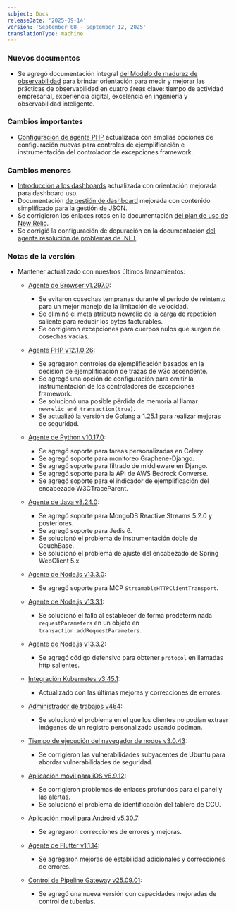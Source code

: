 ```yaml
---
subject: Docs
releaseDate: '2025-09-14'
version: 'September 08 - September 12, 2025'
translationType: machine
---
```


### Nuevos documentos

* Se agregó documentación integral [del Modelo de madurez de observabilidad](/docs/new-relic-solutions/observability-maturity/) para brindar orientación para medir y mejorar las prácticas de observabilidad en cuatro áreas clave: tiempo de actividad empresarial, experiencia digital, excelencia en ingeniería y observabilidad inteligente.

### Cambios importantes

* [Configuración de agente PHP](/docs/apm/agents/php-agent/configuration/php-agent-configuration/) actualizada con amplias opciones de configuración nuevas para controles de ejemplificación e instrumentación del controlador de excepciones framework.

### Cambios menores

* [Introducción a los dashboards](/docs/query-your-data/explore-query-data/dashboards/introduction-dashboards/) actualizada con orientación mejorada para dashboard uso.
* Documentación [de gestión de dashboard](/docs/query-your-data/explore-query-data/dashboards/manage-your-dashboard/) mejorada con contenido simplificado para la gestión de JSON.
* Se corrigieron los enlaces rotos en la documentación [del plan de uso de New Relic](/docs/licenses/license-information/usage-plans/new-relic-usage-plan/).
* Se corrigió la configuración de depuración en la documentación [del agente resolución de problemas de .NET](/docs/apm/agents/net-agent/troubleshooting/debugging-net-windows/).

### Notas de la versión

* Mantener actualizado con nuestros últimos lanzamientos:

  * [Agente de Browser v1.297.0](/docs/release-notes/new-relic-browser-release-notes/browser-agent-release-notes/browser-agent-v1.297.0/):

    * Se evitaron cosechas tempranas durante el periodo de reintento para un mejor manejo de la limitación de velocidad.
    * Se eliminó el meta atributo newrelic de la carga de repetición saliente para reducir los bytes facturables.
    * Se corrigieron excepciones para cuerpos nulos que surgen de cosechas vacías.

  * [Agente PHP v12.1.0.26](/docs/release-notes/agent-release-notes/php-release-notes/php-agent-12-1-0-26/):

    * Se agregaron controles de ejemplificación basados en la decisión de ejemplificación de trazas de w3c ascendente.
    * Se agregó una opción de configuración para omitir la instrumentación de los controladores de excepciones framework.
    * Se solucionó una posible pérdida de memoria al llamar `newrelic_end_transaction(true)`.
    * Se actualizó la versión de Golang a 1.25.1 para realizar mejoras de seguridad.

  * [Agente de Python v10.17.0](/docs/release-notes/agent-release-notes/python-release-notes/python-agent-101700/):

    * Se agregó soporte para tareas personalizadas en Celery.
    * Se agregó soporte para monitoreo Graphene-Django.
    * Se agregó soporte para filtrado de middleware en Django.
    * Se agregó soporte para la API de AWS Bedrock Converse.
    * Se agregó soporte para el indicador de ejemplificación del encabezado W3CTraceParent.

  * [Agente de Java v8.24.0](/docs/release-notes/agent-release-notes/java-release-notes/java-agent-8240/):

    * Se agregó soporte para MongoDB Reactive Streams 5.2.0 y posteriores.
    * Se agregó soporte para Jedis 6.
    * Se solucionó el problema de instrumentación doble de CouchBase.
    * Se solucionó el problema de ajuste del encabezado de Spring WebClient 5.x.

  * [Agente de Node.js v13.3.0](/docs/release-notes/agent-release-notes/nodejs-release-notes/node-agent-13-3-0/):

    * Se agregó soporte para MCP `StreamableHTTPClientTransport`.

  * [Agente de Node.js v13.3.1](/docs/release-notes/agent-release-notes/nodejs-release-notes/node-agent-13-3-1/):

    * Se solucionó el fallo al establecer de forma predeterminada `requestParameters` en un objeto en `transaction.addRequestParameters`.

  * [Agente de Node.js v13.3.2](/docs/release-notes/agent-release-notes/nodejs-release-notes/node-agent-13-3-2/):

    * Se agregó código defensivo para obtener `protocol` en llamadas http salientes.

  * [Integración Kubernetes v3.45.1](/docs/release-notes/infrastructure-release-notes/kubernetes-integration-release-notes/kubernetes-integration-3-45-1/):

    * Actualizado con las últimas mejoras y correcciones de errores.

  * [Administrador de trabajos v464](/docs/release-notes/synthetics-release-notes/job-manager-release-notes/job-manager-release-464/):

    * Se solucionó el problema en el que los clientes no podían extraer imágenes de un registro personalizado usando podman.

  * [Tiempo de ejecución del navegador de nodos v3.0.43](/docs/release-notes/synthetics-release-notes/node-browser-runtime-release-notes/node-browser-runtime-3.0.43/):

    * Se corrigieron las vulnerabilidades subyacentes de Ubuntu para abordar vulnerabilidades de seguridad.

  * [Aplicación móvil para iOS v6.9.12](/docs/release-notes/mobile-apps-release-notes/new-relic-ios-release-notes/new-relic-ios-6102/):

    * Se corrigieron problemas de enlaces profundos para el panel y las alertas.
    * Se solucionó el problema de identificación del tablero de CCU.

  * [Aplicación móvil para Android v5.30.7](/docs/release-notes/mobile-apps-release-notes/new-relic-android-release-notes/new-relic-android-5307/):

    * Se agregaron correcciones de errores y mejoras.

  * [Agente de Flutter v1.1.14](/docs/release-notes/mobile-release-notes/flutter-release-notes/flutter-agent-1114/):

    * Se agregaron mejoras de estabilidad adicionales y correcciones de errores.

  * [Control de Pipeline Gateway v25.09.01](/docs/release-notes/pipeline-control-gateway-release-notes/pipeline-control-gateway-25-09-01/):

    * Se agregó una nueva versión con capacidades mejoradas de control de tuberías.